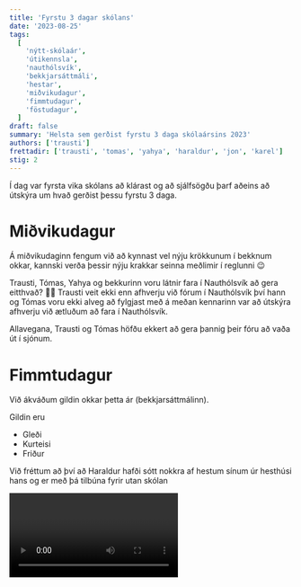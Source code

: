 ```yaml
---
title: 'Fyrstu 3 dagar skólans'
date: '2023-08-25'
tags:
  [
    'nýtt-skólaár',
    'útikennsla',
    'nauthólsvík',
    'bekkjarsáttmáli',
    'hestar',
    'miðvikudagur',
    'fimmtudagur',
    'föstudagur',
  ]
draft: false
summary: 'Helsta sem gerðist fyrstu 3 daga skólaársins 2023'
authors: ['trausti']
frettadir: ['trausti', 'tomas', 'yahya', 'haraldur', 'jon', 'karel']
stig: 2
---
```


<TOCInline toc={props.toc} asDisclosure />

Í dag var fyrsta vika skólans að klárast og að sjálfsögðu þarf aðeins að útskýra um hvað gerðist þessu fyrstu 3 daga.

# Miðvikudagur

Á miðvikudaginn fengum við að kynnast vel nýju krökkunum í bekknum okkar, kannski verða þessir nýju krakkar seinna meðlimir í reglunni 😉

Trausti, Tómas, Yahya og bekkurinn voru látnir fara í Nauthólsvík að gera eitthvað? 🤷‍♂️
Trausti veit ekki enn afhverju við fórum í Nauthólsvík því hann og Tómas voru ekki alveg að fylgjast með á meðan
kennarinn var að útskýra afhverju við ætluðum að fara í Nauthólsvík.

Allavegana, Trausti og Tómas höfðu ekkert að gera þannig þeir fóru að vaða út í sjónum.

# Fimmtudagur

Við ákváðum gildin okkar þetta ár (bekkjarsáttmálinn).

Gildin eru

- Gleði
- Kurteisi
- Friður

Við fréttum að því að Haraldur hafði sótt nokkra af hestum sínum úr hesthúsi hans og er með þá tilbúna fyrir utan skólan

<Video id="Kn1nHGQwBFM" />

Við að sjálfsögðu fórum út og klöppuðum þeim og fengum svo að fara á þá.

<Grid>
  <GridItem>![Hestur](/static/images/faerslur/byrjun-skolaars/1.jpg)</GridItem>
  <GridItem>![Hestur](/static/images/faerslur/byrjun-skolaars/2.jpg)</GridItem>
  <GridItem>![Hestur](/static/images/faerslur/byrjun-skolaars/3.jpg)</GridItem>
  <GridItem>![Hestur](/static/images/faerslur/byrjun-skolaars/4.jpg)</GridItem>
  <GridItem>![Hestur](/static/images/faerslur/byrjun-skolaars/5.jpg)</GridItem>
  <GridItem>![Hestur](/static/images/faerslur/byrjun-skolaars/6.jpg)</GridItem>
</Grid>

Þakkir fyrir Karel að hafa tekið upp eitthvað af þessum myndum.

Hestarnir átu svo mikið gras að aumingja Jón Steinar mun aldrei þurfa aftur að slá grasið.

# Föstudagur

Það gerðist voða lítið af viti þennan dag.

Bekkurinn var skiptur í þrjá hópa, hver hópur átti að vinna á einu gildi og búa til plakat fyrir það.

Trausti og Tómas fengu **frið** og unnu á því með hjálpa annara bekkjarfélaga.

Við kláruðum plakatið fyrir bekkjarsáttmála okkar, Trausti og Tómas voru mjög ánægðir þegar Jón Steinar sagðist líka þeirra plakat best.

Trausti og Tómas fundu upp skemmtilegan leik með spilastokk og spiluðu hann með Jóni Steinari.
Jón Steinar var mjög ánægður með þennan leik (leikurinn er mjög svipaður og ólsen ólsen).

Svo fóru allir heim 🎉🎉🎉
